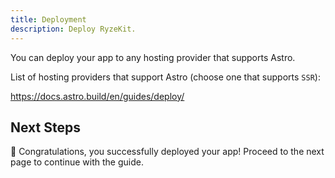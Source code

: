 ```yaml
---
title: Deployment
description: Deploy RyzeKit.
---
```


You can deploy your app to any hosting provider that supports Astro.

List of hosting providers that support Astro (choose one that supports `SSR`):

https://docs.astro.build/en/guides/deploy/

## Next Steps

🚀 Congratulations, you successfully deployed your app! Proceed to the next page to continue with the guide.